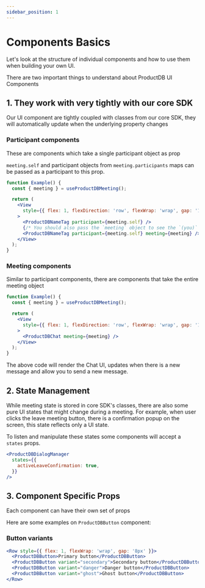 ```yaml
---
sidebar_position: 1
---
```


# Components Basics

Let's look at the structure of individual components and how to use them when
building your own UI.

There are two important things to understand about ProductDB UI Components

## 1. They work with very tightly with our core SDK

Our UI component are tightly coupled with classes from our core SDK, they will
automatically update when the underlying property changes

### Participant components

These are components which take a single participant object as prop

`meeting.self` and participant objects from `meeting.participants` maps can be
passed as a participant to this prop.

```jsx
function Example() {
  const { meeting } = useProductDBMeeting();

  return (
    <View
      style={{ flex: 1, flexDirection: 'row', flexWrap: 'wrap', gap: '12px' }}
    >
      <ProductDBNameTag participant={meeting.self} />
      {/* You should also pass the `meeting` object to see the `(you)` text */}
      <ProductDBNameTag participant={meeting.self} meeting={meeting} />
    </View>
  );
}
```

### Meeting components

Similar to participant components, there are components that take the entire
meeting object

```jsx
function Example() {
  const { meeting } = useProductDBMeeting();

  return (
    <View
      style={{ flex: 1, flexDirection: 'row', flexWrap: 'wrap', gap: '12px' }}
    >
      <ProductDBChat meeting={meeting} />
    </View>
  );
}
```

The above code will render the Chat UI, updates when there is a new message and
allow you to send a new message.

## 2. State Management

While meeting state is stored in core SDK's classes, there are also some pure UI
states that might change during a meeting. For example, when user clicks the
leave meeting button, there is a confirmation popup on the screen, this state
reflects only a UI state.

To listen and manipulate these states some components will accept a `states`
props.

```jsx
<ProductDBDialogManager
  states={{
    activeLeaveConfirmation: true,
  }}
/>
```

## 3. Component Specific Props

Each component can have their own set of props

Here are some examples on `ProductDBButton` component:

### Button variants

```jsx
<Row style={{ flex: 1, flexWrap: 'wrap', gap: '8px' }}>
  <ProductDBButton>Primary button</ProductDBButton>
  <ProductDBButton variant="secondary">Secondary button</ProductDBButton>
  <ProductDBButton variant="danger">Danger button</ProductDBButton>
  <ProductDBButton variant="ghost">Ghost button</ProductDBButton>
</Row>
```

<head>
  <title>React Native UI Kit Components Basics</title>
  <meta
    name="description"
    content="Learn the basics of components in React Native with ProductDB's comprehensive guide. Understand the fundamental building blocks for React Native applications."
  />
</head>
